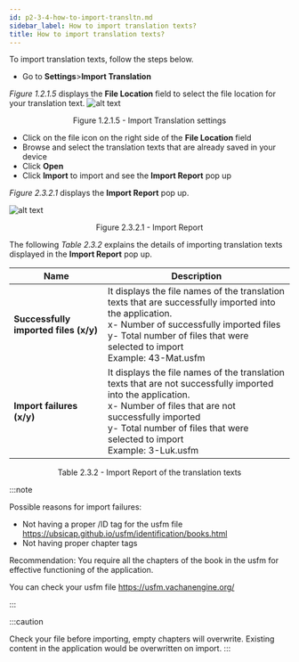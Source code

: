 ```yaml
---
id: p2-3-4-how-to-import-transltn.md
sidebar_label: How to import translation texts?
title: How to import translation texts?
---
```


To import translation texts, follow the steps below.

-   Go to **Settings**>**Import Translation**

_Figure 1.2.1.5_ displays the **File Location** field to select the file location for your translation text.
![alt text](../../../../static/AutographaLiveImages/Getting_Started/import-translation-fig-1.2.1.5.jpg 'Import Translation settings')

<div align='center' style={{ fontStyle: 'Italic' }}>Figure 1.2.1.5 - Import Translation settings</div>

-   Click on the file icon on the right side of the **File Location** field
-   Browse and select the translation texts that are already saved in your device
-   Click **Open**
-   Click **Import** to import and see the **Import Report** pop up

_Figure 2.3.2.1_ displays the **Import Report** pop up.

![alt text](../../../../static/AutographaLiveImages/Settings/import-report-fig-2.3.2.1.jpg 'Import Report')

<div align='center' style={{ fontStyle: 'Italic' }}>Figure 2.3.2.1 - Import Report</div>

The following _Table 2.3.2_ explains the details of importing translation texts displayed in the **Import Report** pop up.

| Name                                  | Description                                                                                                                                                                                                                                                    |
| ------------------------------------- | -------------------------------------------------------------------------------------------------------------------------------------------------------------------------------------------------------------------------------------------------------------- |
| **Successfully imported files (x/y)** | It displays the file names of the translation texts that are successfully imported into the application. <br/> x- Number of successfully imported files <br/> y- Total number of files that were selected to import <br/> Example: 43-Mat.usfm                 |
| **Import failures (x/y)**             | It displays the file names of the translation texts that are not successfully imported into the application. <br/> x- Number of files that are not successfully imported <br/> y- Total number of files that were selected to import <br/> Example: 3-Luk.usfm |

<div align='center' style={{ fontStyle: 'Italic' }}>Table 2.3.2 - Import Report of the translation texts</div>

:::note

Possible reasons for import failures:

-   Not having a proper /ID tag for the usfm file https://ubsicap.github.io/usfm/identification/books.html
-   Not having proper chapter tags

Recommendation: You require all the chapters of the book in the usfm for effective functioning of the application.

You can check your usfm file https://usfm.vachanengine.org/

:::

:::caution

Check your file before importing, empty chapters will overwrite. Existing content in the application would be overwritten on import.
:::
